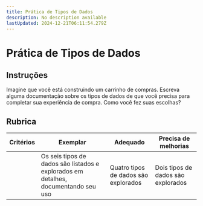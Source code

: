 ```yaml
---
title: Prática de Tipos de Dados
description: No description available
lastUpdated: 2024-12-21T06:11:54.279Z
---
```


# Prática de Tipos de Dados

## Instruções

Imagine que você está construindo um carrinho de compras. Escreva alguma documentação sobre os tipos de dados de que você precisa para completar sua experiência de compra. Como você fez suas escolhas?

## Rubrica

Critérios | Exemplar | Adequado | Precisa de melhorias
--- | --- | --- | - |
|| Os seis tipos de dados são listados e explorados em detalhes, documentando seu uso | Quatro tipos de dados são explorados | Dois tipos de dados são explorados |
